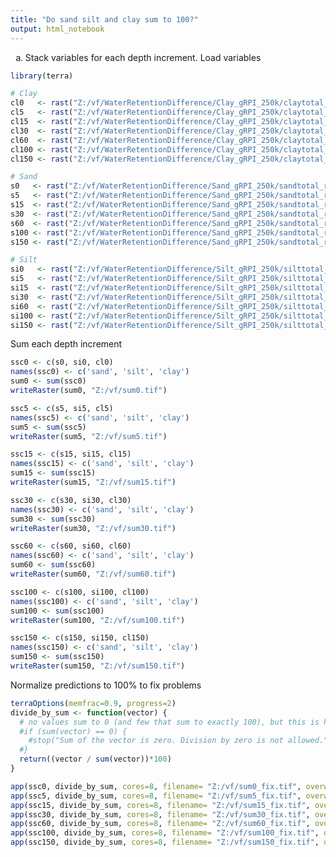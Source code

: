 ```yaml
---
title: "Do sand silt and clay sum to 100?"
output: html_notebook
---
```



a. Stack variables for each depth increment. 
Load variables
```r
library(terra)

# Clay
cl0   <- rast("Z:/vf/WaterRetentionDifference/Clay_gRPI_250k/claytotal_r_1x_0_cm_2D_QRFadj.tif")
cl5   <- rast("Z:/vf/WaterRetentionDifference/Clay_gRPI_250k/claytotal_r_1x_5_cm_2D_QRFadj.tif")  
cl15  <- rast("Z:/vf/WaterRetentionDifference/Clay_gRPI_250k/claytotal_r_1x_15_cm_2D_QRFadj.tif")
cl30  <- rast("Z:/vf/WaterRetentionDifference/Clay_gRPI_250k/claytotal_r_1x_30_cm_2D_QRFadj.tif")
cl60  <- rast("Z:/vf/WaterRetentionDifference/Clay_gRPI_250k/claytotal_r_1x_60_cm_2D_QRFadj.tif")
cl100 <- rast("Z:/vf/WaterRetentionDifference/Clay_gRPI_250k/claytotal_r_1x_100_cm_2D_QRFadj.tif")
cl150 <- rast("Z:/vf/WaterRetentionDifference/Clay_gRPI_250k/claytotal_r_1x_150_cm_2D_QRFadj.tif")

# Sand
s0   <- rast("Z:/vf/WaterRetentionDifference/Sand_gRPI_250k/sandtotal_r_1x_0_cm_2D_QRFadj.tif")
s5   <- rast("Z:/vf/WaterRetentionDifference/Sand_gRPI_250k/sandtotal_r_1x_5_cm_2D_QRFadj.tif")  
s15  <- rast("Z:/vf/WaterRetentionDifference/Sand_gRPI_250k/sandtotal_r_1x_15_cm_2D_QRFadj.tif")
s30  <- rast("Z:/vf/WaterRetentionDifference/Sand_gRPI_250k/sandtotal_r_1x_30_cm_2D_QRFadj.tif")
s60  <- rast("Z:/vf/WaterRetentionDifference/Sand_gRPI_250k/sandtotal_r_1x_60_cm_2D_QRFadj.tif")
s100 <- rast("Z:/vf/WaterRetentionDifference/Sand_gRPI_250k/sandtotal_r_1x_100_cm_2D_QRFadj.tif")
s150 <- rast("Z:/vf/WaterRetentionDifference/Sand_gRPI_250k/sandtotal_r_1x_150_cm_2D_QRFadj.tif")

# Silt
si0   <- rast("Z:/vf/WaterRetentionDifference/Silt_gRPI_250k/silttotal_r_1x_0_cm_2D_QRFadj.tif")
si5   <- rast("Z:/vf/WaterRetentionDifference/Silt_gRPI_250k/silttotal_r_1x_5_cm_2D_QRFadj.tif")  
si15  <- rast("Z:/vf/WaterRetentionDifference/Silt_gRPI_250k/silttotal_r_1x_15_cm_2D_QRFadj.tif")
si30  <- rast("Z:/vf/WaterRetentionDifference/Silt_gRPI_250k/silttotal_r_1x_30_cm_2D_QRFadj.tif")
si60  <- rast("Z:/vf/WaterRetentionDifference/Silt_gRPI_250k/silttotal_r_1x_60_cm_2D_QRFadj.tif")
si100 <- rast("Z:/vf/WaterRetentionDifference/Silt_gRPI_250k/silttotal_r_1x_100_cm_2D_QRFadj.tif")
si150 <- rast("Z:/vf/WaterRetentionDifference/Silt_gRPI_250k/silttotal_r_1x_150_cm_2D_QRFadj.tif")
```

Sum each depth increment
```r
ssc0 <- c(s0, si0, cl0)
names(ssc0) <- c('sand', 'silt', 'clay')
sum0 <- sum(ssc0)
writeRaster(sum0, "Z:/vf/sum0.tif")

ssc5 <- c(s5, si5, cl5)
names(ssc5) <- c('sand', 'silt', 'clay')
sum5 <- sum(ssc5)
writeRaster(sum5, "Z:/vf/sum5.tif")

ssc15 <- c(s15, si15, cl15)
names(ssc15) <- c('sand', 'silt', 'clay')
sum15 <- sum(ssc15)
writeRaster(sum15, "Z:/vf/sum15.tif")

ssc30 <- c(s30, si30, cl30)
names(ssc30) <- c('sand', 'silt', 'clay')
sum30 <- sum(ssc30)
writeRaster(sum30, "Z:/vf/sum30.tif")

ssc60 <- c(s60, si60, cl60)
names(ssc60) <- c('sand', 'silt', 'clay')
sum60 <- sum(ssc60)
writeRaster(sum60, "Z:/vf/sum60.tif")

ssc100 <- c(s100, si100, cl100)
names(ssc100) <- c('sand', 'silt', 'clay')
sum100 <- sum(ssc100)
writeRaster(sum100, "Z:/vf/sum100.tif")

ssc150 <- c(s150, si150, cl150)
names(ssc150) <- c('sand', 'silt', 'clay')
sum150 <- sum(ssc150)
writeRaster(sum150, "Z:/vf/sum150.tif")
```


Normalize predictions to 100% to fix problems
```r
terraOptions(memfrac=0.9, progress=2)
divide_by_sum <- function(vector) {
  # no values sum to 0 (and few that sum to exactly 100), but this is how a check could be incorporated
  #if (sum(vector) == 0) {
    #stop("Sum of the vector is zero. Division by zero is not allowed.")
  #}
  return((vector / sum(vector))*100)
}

app(ssc0, divide_by_sum, cores=8, filename= "Z:/vf/sum0_fix.tif", overwrite=TRUE, wopt=list(datatype='INT1U', names = c('sand', 'silt', 'clay')))
app(ssc5, divide_by_sum, cores=8, filename= "Z:/vf/sum5_fix.tif", overwrite=TRUE, wopt=list(datatype='INT1U', names = c('sand', 'silt', 'clay')))
app(ssc15, divide_by_sum, cores=8, filename= "Z:/vf/sum15_fix.tif", overwrite=TRUE, wopt=list(datatype='INT1U', names = c('sand', 'silt', 'clay')))
app(ssc30, divide_by_sum, cores=8, filename= "Z:/vf/sum30_fix.tif", overwrite=TRUE, wopt=list(datatype='INT1U', names = c('sand', 'silt', 'clay')))
app(ssc60, divide_by_sum, cores=8, filename= "Z:/vf/sum60_fix.tif", overwrite=TRUE, wopt=list(datatype='INT1U', names = c('sand', 'silt', 'clay')))
app(ssc100, divide_by_sum, cores=8, filename= "Z:/vf/sum100_fix.tif", overwrite=TRUE, wopt=list(datatype='INT1U', names = c('sand', 'silt', 'clay')))
app(ssc150, divide_by_sum, cores=8, filename= "Z:/vf/sum150_fix.tif", overwrite=TRUE, wopt=list(datatype='INT1U', names = c('sand', 'silt', 'clay')))

```
